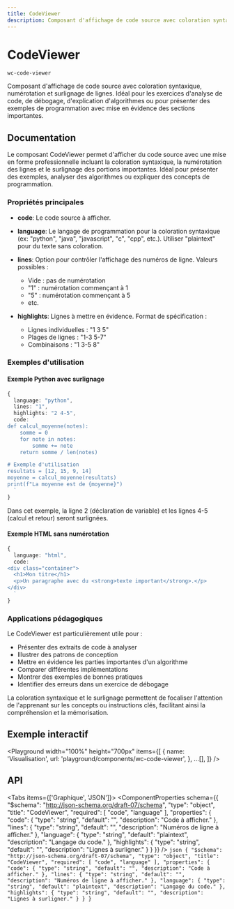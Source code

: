 ```yaml
---
title: CodeViewer
description: Composant d'affichage de code source avec coloration syntaxique, numérotation et surlignage de lignes. Idéal pour les exercices d'analyse de code, de débogage, d'explication d'algorithmes ou pour présenter des exemples de programmation avec mise en évidence des sections importantes.
---
```



# CodeViewer

`wc-code-viewer`

Composant d'affichage de code source avec coloration syntaxique, numérotation et surlignage de lignes. Idéal pour les exercices d'analyse de code, de débogage, d'explication d'algorithmes ou pour présenter des exemples de programmation avec mise en évidence des sections importantes.

## Documentation

Le composant CodeViewer permet d'afficher du code source avec une mise en forme professionnelle incluant la coloration syntaxique, la numérotation des lignes et le surlignage des portions importantes. Idéal pour présenter des exemples, analyser des algorithmes ou expliquer des concepts de programmation.

### Propriétés principales

- **code**: Le code source à afficher.

- **language**: Le langage de programmation pour la coloration syntaxique (ex: "python", "java", "javascript", "c", "cpp", etc.). Utiliser "plaintext" pour du texte sans coloration.

- **lines**: Option pour contrôler l'affichage des numéros de ligne. Valeurs possibles :

  - Vide : pas de numérotation
  - "1" : numérotation commençant à 1
  - "5" : numérotation commençant à 5
  - etc.

- **highlights**: Lignes à mettre en évidence. Format de spécification :
  - Lignes individuelles : "1 3 5"
  - Plages de lignes : "1-3 5-7"
  - Combinaisons : "1 3-5 8"

### Exemples d'utilisation

#### Exemple Python avec surlignage

```typescript
{
  language: "python",
  lines: "1",
  highlights: "2 4-5",
  code: `
def calcul_moyenne(notes):
    somme = 0
    for note in notes:
        somme += note
    return somme / len(notes)

# Exemple d'utilisation
resultats = [12, 15, 9, 14]
moyenne = calcul_moyenne(resultats)
print(f"La moyenne est de {moyenne}")
  `
}
```

Dans cet exemple, la ligne 2 (déclaration de variable) et les lignes 4-5 (calcul et retour) seront surlignées.

#### Exemple HTML sans numérotation

```typescript
{
  language: "html",
  code: `
<div class="container">
  <h1>Mon titre</h1>
  <p>Un paragraphe avec du <strong>texte important</strong>.</p>
</div>
  `
}
```

### Applications pédagogiques

Le CodeViewer est particulièrement utile pour :

- Présenter des extraits de code à analyser
- Illustrer des patrons de conception
- Mettre en évidence les parties importantes d'un algorithme
- Comparer différentes implémentations
- Montrer des exemples de bonnes pratiques
- Identifier des erreurs dans un exercice de débogage

La coloration syntaxique et le surlignage permettent de focaliser l'attention de l'apprenant sur les concepts ou instructions clés, facilitant ainsi la compréhension et la mémorisation.

## Exemple interactif

<Playground
  width="100%"
  height="700px"
  items={[
    {
      name: 'Visualisation',
      url: 'playground/components/wc-code-viewer',
    },
    ...[],
  ]}
/>

## API

<Tabs items={['Graphique', 'JSON']}>
  <Tab>
    <ComponentProperties schema={{
  "$schema": "http://json-schema.org/draft-07/schema",
  "type": "object",
  "title": "CodeViewer",
  "required": [
    "code",
    "language"
  ],
  "properties": {
    "code": {
      "type": "string",
      "default": "",
      "description": "Code à afficher."
    },
    "lines": {
      "type": "string",
      "default": "",
      "description": "Numéros de ligne à afficher."
    },
    "language": {
      "type": "string",
      "default": "plaintext",
      "description": "Langage du code."
    },
    "highlights": {
      "type": "string",
      "default": "",
      "description": "Lignes à surligner."
    }
  }
}} />
  </Tab>
  <Tab>
    ```json
    {
  "$schema": "http://json-schema.org/draft-07/schema",
  "type": "object",
  "title": "CodeViewer",
  "required": [
    "code",
    "language"
  ],
  "properties": {
    "code": {
      "type": "string",
      "default": "",
      "description": "Code à afficher."
    },
    "lines": {
      "type": "string",
      "default": "",
      "description": "Numéros de ligne à afficher."
    },
    "language": {
      "type": "string",
      "default": "plaintext",
      "description": "Langage du code."
    },
    "highlights": {
      "type": "string",
      "default": "",
      "description": "Lignes à surligner."
    }
  }
}
    ```
  </Tab>
</Tabs>
